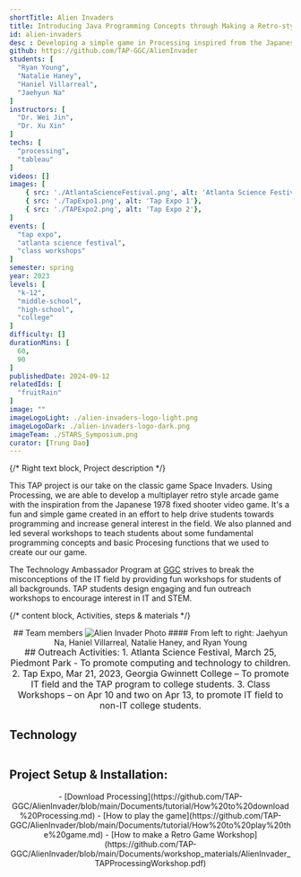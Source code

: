 ```yaml
---
shortTitle: Alien Invaders
title: Introducing Java Programming Concepts through Making a Retro-style Game
id: alien-invaders
desc : Developing a simple game in Processing inspired from the Japanese 1978 fixed shooter video game while learning the fundamental programming concepts in Java such as loops, if else statements, and object-oriented programming that could also be applied to other languages.
github: https://github.com/TAP-GGC/AlienInvader
students: [
  "Ryan Young",
  "Natalie Haney",
  "Haniel Villarreal",
  "Jaehyun Na"
]
instructors: [
  "Dr. Wei Jin",
  "Dr. Xu Xin"
] 
techs: [
  "processing",
  "tableau"
]
videos: []
images: [
    { src: './AtlantaScienceFestival.png', alt: 'Atlanta Science Festival'},
    { src: './TapExpo1.png', alt: 'Tap Expo 1'},
    { src: './TAPExpo2.png', alt: 'Tap Expo 2'},
]
events: [
  "tap expo",
  "atlanta science festival",
  "class workshops"
]
semester: spring
year: 2023
levels: [
  "k-12",
  "middle-school",
  "high-school",
  "college"
] 
difficulty: [] 
durationMins: [
  60,
  90
]
publishedDate: 2024-09-12
relatedIds: [
  "fruitRain"
]
image: ""
imageLogoLight: ./alien-invaders-logo-light.png
imageLogoDark: ./alien-invaders-logo-dark.png
imageTeam: ./STARS_Symposium.png
curator: [Trung Dao]
---
```



{/* Right text block, Project description */}

This TAP project is our take on the classic game Space Invaders. Using Processing, we are able to develop a multiplayer retro style arcade game with the inspiration from the Japanese 1978 fixed shooter video game. It's a fun and simple game created in an effort to help drive students towards programming and increase general interest in the field. We also planned and led several workshops to teach students about some fundamental programming concepts and basic Procesing functions that we used to create our our game.

The Technology Ambassador Program at [GGC](http://www.ggc.edu/tap) strives to break the misconceptions of the IT field by providing fun workshops for students of all backgrounds. TAP students design engaging and fun outreach workshops to encourage interest in IT and STEM.

{/* content block, Activities, steps & materials */}

<div style="text-align:center;">
## Team members
<Image src={groupPhoto} alt="Alien Invader Photo" />
#### From left to right: Jaehyun Na, Haniel Villarreal, Natalie Haney, and Ryan Young
<br />
</div>

<div style="text-align: center; justify-content: center; font-size: 1.125em;">
## Outreach Activities:
1. Atlanta Science Festival, March 25, Piedmont Park - To promote computing and technology to children.
2. Tap Expo, Mar 21, 2023, Georgia Gwinnett College – To promote IT field and the TAP program to college students.
3. Class Workshops – on Apr 10 and two on Apr 13, to promote IT field to non-IT college students.
</div>

## Technology
<div style='text-align:center; display: flex; justify-content: center; font-size: 1.25em'>
<Logo src= {tableau.src} alt="Tableau Logo" link="https://www.tableau.com/" />
<Logo src= {Processing.src} alt="Processing Logo" link="https://processing.org/"/>
</div>

## Project Setup & Installation:
<div style='text-align:center; justify-content: center; font-size: 1em; top-margin: 50px; bottom-margin: 100px; ' >
- [Download Processing](https://github.com/TAP-GGC/AlienInvader/blob/main/Documents/tutorial/How%20to%20download%20Processing.md)
- [How to play the game](https://github.com/TAP-GGC/AlienInvader/blob/main/Documents/tutorial/How%20to%20play%20the%20game.md)
- [How to make a Retro Game Workshop](https://github.com/TAP-GGC/AlienInvader/blob/main/Documents/workshop_materials/AlienInvader_TAPProcessingWorkshop.pdf)

</div>